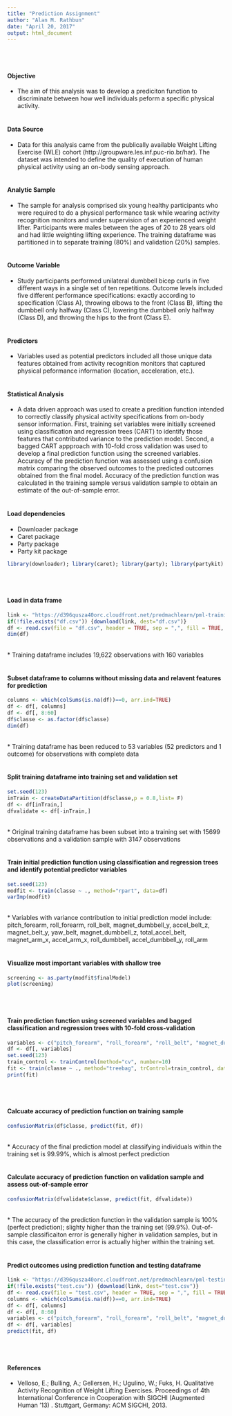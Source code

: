 ```yaml
---
title: "Prediction Assignment"
author: "Alan M. Rathbun"
date: "April 20, 2017"
output: html_document
---
```

<br>
<br>

#### Objective
* The aim of this analysis was to develop a prediciton function to discriminate between how well individuals peform a specific physical activity.
<br>
<br>

#### Data Source 
* Data for this analysis came from the publically available Weight Lifting Exercise (WLE) cohort (http://groupware.les.inf.puc-rio.br/har). The dataset was intended to define the quality of execution of human physical activity using an on-body sensing approach.
<br>
<br>

#### Analytic Sample
* The sample for analysis comprised six young healthy participants who were required to do a physical performance task while wearing activity recognition monitors and under supervision of an experienced weight lifter. Participants were males between the ages of 20 to 28 years old and had little weighting lifting experience. The training dataframe was partitioned in to separate training (80%) and validation (20%) samples.
<br>
<br>

#### Outcome Variable
* Study participants performed unilateral dumbbell bicep curls in five different ways in a single set of ten repetitions. Outcome levels included five different performance specifications: exactly according to specification (Class A), throwing elbows to the front (Class B), lifting the dumbbell only halfway (Class C), lowering the dumbbell only halfway (Class D), and throwing the hips to the front (Class E). 
<br>
<br>

#### Predictors
* Variables used as potential predictors included all those unique data features obtained from activity recognition monitors that captured physical peformance information (location, acceleration, etc.).
<br>
<br>

#### Statistical Analysis
* A data driven approach was used to create a predition function intended to correctly classify physical activity specifications from on-body sensor information. First, training set variables were initially screened using classification and regression trees (CART) to identify those features that contributed variance to the prediction model. Second, a bagged CART appproach with 10-fold cross validation was used to develop a final prediction function using the screened variables. Accuracy of the prediction function was assessed using a confusion matrix comparing the observed outcomes to the predicted outcomes obtained from the final model. Accuracy of the prediction function was calculated in the training sample versus validation sample to obtain an estimate of the out-of-sample error.
<br>
<br>

#### Load dependencies
* Downloader package
* Caret package
* Party package
* Party kit package
```r
library(downloader); library(caret); library(party); library(partykit)
```
<br>
<br>

#### Load in data frame
```r
link <- "https://d396qusza40orc.cloudfront.net/predmachlearn/pml-training.csv"
if(!file.exists("df.csv")) {download(link, dest="df.csv")} 
df <- read.csv(file = "df.csv", header = TRUE, sep = ",", fill = TRUE, stringsAsFactors = FALSE, na.strings = c("NA",""))
dim(df)
```
<br>
* Training dataframe includes 19,622 observations with 160 variables
<br>
<br>

#### Subset dataframe to columns without missing data and relavent features for prediction
```r
columns <- which(colSums(is.na(df))==0, arr.ind=TRUE)
df <- df[, columns]
df <- df[, 8:60]
df$classe <- as.factor(df$classe)
dim(df)
```
<br>
* Training dataframe has been reduced to 53 variables (52 predictors and 1 outcome) for observations with complete data
<br>
<br>

#### Split training dataframe into training set and validation set
```r
set.seed(123)
inTrain <- createDataPartition(df$classe,p = 0.8,list= F)
df <- df[inTrain,]
dfvalidate <- df[-inTrain,]
```
<br>
* Original training dataframe has been subset into a training set with 15699 observations and a validation sample with 3147 observations
<br>
<br>

#### Train initial prediction function using classification and regression trees and identify potential predictor variables 
```r
set.seed(123)
modfit <- train(classe ~ ., method="rpart", data=df)
varImp(modfit)
```
<br>
* Variables with variance contribution to initial prediction model include: pitch_forearm, roll_forearm, roll_belt, magnet_dumbbell_y, accel_belt_z, magnet_belt_y, yaw_belt, magnet_dumbbell_z, total_accel_belt, magnet_arm_x, accel_arm_x, roll_dumbbell, accel_dumbbell_y, roll_arm 
<br>
<br>

#### Visualize most important variables with shallow tree
```r
screening <- as.party(modfit$finalModel)
plot(screening)
```
<br>
<br>

#### Train prediction function using screened variables and bagged classification and regression trees with 10-fold cross-validation
```r
variables <- c("pitch_forearm", "roll_forearm", "roll_belt", "magnet_dumbbell_y", "accel_belt_z", "magnet_belt_y", "yaw_belt", "magnet_dumbbell_z", "total_accel_belt", "magnet_arm_x", "accel_arm_x", "roll_dumbbell", "accel_dumbbell_y", "roll_arm", "classe")
df <- df[, variables]
set.seed(123)
train_control <- trainControl(method="cv", number=10)
fit <- train(classe ~ ., method="treebag", trControl=train_control, data=df)
print(fit)
```
<br>
<br>

#### Calcuate accuracy of prediction function on training sample
```r
confusionMatrix(df$classe, predict(fit, df))
```
<br>
* Accuracy of the final prediction model at classifying individuals within the training set is 99.99%, which is almost perfect prediction
<br>
<br>

#### Calculate accuracy of prediction function on validation sample and assess out-of-sample error
```r
confusionMatrix(dfvalidate$classe, predict(fit, dfvalidate))
```
<br>
* The accuracy of the prediction function in the validation sample is 100% (perfect prediction); slighty higher than the training set (99.9%). Out-of-sample classificaiton error is generally higher in validation samples, but in this case, the classification error is actually higher within the training set. 
<br>
<br>

#### Predict outcomes using prediction function and testing dataframe
```r
link <- "https://d396qusza40orc.cloudfront.net/predmachlearn/pml-testing.csv"
if(!file.exists("test.csv")) {download(link, dest="test.csv")} 
df <- read.csv(file = "test.csv", header = TRUE, sep = ",", fill = TRUE, stringsAsFactors = FALSE, na.strings = c("NA",""))
columns <- which(colSums(is.na(df))==0, arr.ind=TRUE)
df <- df[, columns]
df <- df[, 8:60]
variables <- c("pitch_forearm", "roll_forearm", "roll_belt", "magnet_dumbbell_y", "accel_belt_z", "magnet_belt_y", "yaw_belt", "magnet_dumbbell_z", "total_accel_belt", "magnet_arm_x", "accel_arm_x", "roll_dumbbell", "accel_dumbbell_y", "roll_arm")
df <- df[, variables]
predict(fit, df)
```
<br>
<br>

#### References
* Velloso, E.; Bulling, A.; Gellersen, H.; Ugulino, W.; Fuks, H. Qualitative Activity Recognition of Weight Lifting Exercises. Proceedings of 4th International Conference in Cooperation with SIGCHI (Augmented Human '13) . Stuttgart, Germany: ACM SIGCHI, 2013.

